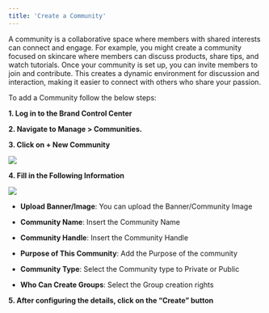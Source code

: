 ```yaml
---
title: 'Create a Community'
---
```


A community is a collaborative space where members with shared interests can connect and engage. For example, you might create a community focused on skincare where members can discuss products, share tips, and watch tutorials.
Once your community is set up, you can invite members to join and contribute. This creates a dynamic environment for discussion and interaction, making it easier to connect with others who share your passion.

To add a Community follow the below steps: 

**1. Log in to the Brand Control Center**

**2. Navigate to Manage > Communities.**

**3. Click on + New Community**

![](https://lh7-rt.googleusercontent.com/docsz/AD_4nXdz3BIB5PfCVzsNNs4aNWSSPPV91uUKrCD3oec7LiDcnlj3KP4lK3k18rXiLC3WCcgNx7DEapwdmeTXdbJlV1ODoci3GeejzldmAXCNbQaBIg8Tz-w22RThYcbjPXuclpkfOpPjMXBNOyh2RnAYjZsvD5DN?key=yBA4t3DwaTHR9ny4NekV5Q)


**4. Fill in the Following Information**

![](https://lh7-rt.googleusercontent.com/docsz/AD_4nXd8ACe8M7pk9E76b4n1Mq_VFZ9RmjinAEyGDVwlFQMvz0vq3bhpLNAd6NGZ-hPeoyTxmXaaw3UcGfL75Y8BlpdWyd9Lj2ZcYt9Q8jvPlqnv8GYxUaGKc-0TZJWug6qE6sj9OxQR0KBprqMUIbTAzAgIeho?key=yBA4t3DwaTHR9ny4NekV5Q)


  - **Upload Banner/Image**: You can upload the Banner/Community Image

  - **Community Name**: Insert the Community Name

  - **Community Handle**: Insert the Community Handle

  - **Purpose of This Community**: Add the Purpose of the community

  - **Community Type**: Select the Community type to Private or Public

  - **Who Can Create Groups**: Select the Group creation rights

**5. After configuring the details, click on the “**Create**” button**



